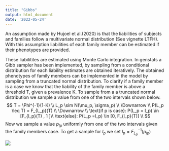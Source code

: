 ```yaml
---
title: "Gibbs"
output: html_document
date: '2022-05-24'
---
```



An assumption made by Hujoel et al.(2020) is that the liabilities of subjects and families follow a multivariate normal distribution (See vignette LTFH). With this assumption liabilities of each family member can be estimated if their phenotypes are provided. 

These liabilitites are estimated using Monte Carlo integration. In genstats a Gibb sampler has been implemented, by sampling from a conditional distribution for each liability estimates are obtained iteratively. The obtained phenotypes of family members can be implemented in the model by sampling from a truncated normal distribution.
To clarify if a family member is a case we know that the liability of the family member is above a threshold T, given a prevalence K. To sample from a a truncated normal distribution we sample a value from one of the two intervals shown below.
$$
T = \Phi^{-1}(1-K) \\
L_p \sim N(\mu_p, \sigma_p) \\
\Downarrow
\\
P(L_p \leq T) = F_{L_p}(T) \\
\Downarrow
\\
\text{if p is case}: P(L_p = l_p) \in [F_{l_p}(T) , 1 ]\\
\text{else}: P(L_p =l_p) \in [0, F_{l_p}(T)] \\
$$
Now we sample a value $p_{lp}$ uniformly from one of the two intervals given the family members case. To get a sample for $l_p$ we set $l_p = F_{L_p}^{-1}(p_{lp})$

![](Pseudocode.png)

